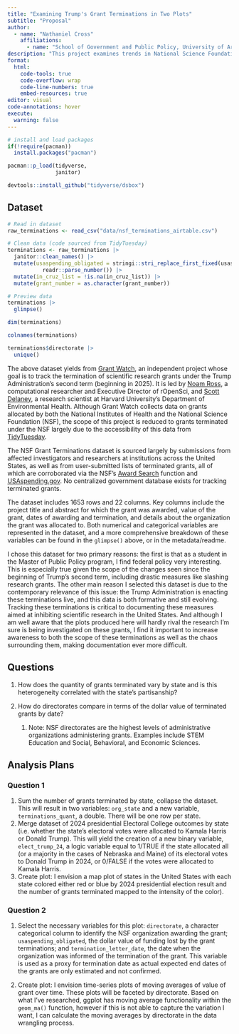 ```yaml
---
title: "Examining Trump's Grant Terminations in Two Plots"
subtitle: "Proposal"
author: 
  - name: "Nathaniel Cross"
    affiliations:
      - name: "School of Government and Public Policy, University of Arizona"
description: "This project examines trends in National Science Foundation research grants terminated under the Trump Administration in 2025 adopting a data visualization approach through the creation and interpretation of unique plots."
format:
  html:
    code-tools: true
    code-overflow: wrap
    code-line-numbers: true
    embed-resources: true
editor: visual
code-annotations: hover
execute:
  warning: false
---
```


```r

# install and load packages
if(!require(pacman))
  install.packages("pacman")

pacman::p_load(tidyverse,
               janitor)

devtools::install_github("tidyverse/dsbox")
```

## Dataset

```r

# Read in dataset
raw_terminations <- read_csv("data/nsf_terminations_airtable.csv")

# Clean data (code sourced from TidyTuesday)
terminations <- raw_terminations |> 
  janitor::clean_names() |> 
  mutate(usaspending_obligated = stringi::stri_replace_first_fixed(usaspending_obligated, "$", "") |> 
           readr::parse_number()) |> 
  mutate(in_cruz_list = !is.na(in_cruz_list)) |> 
  mutate(grant_number = as.character(grant_number)) 

# Preview data
terminations |>
  glimpse()

dim(terminations)

colnames(terminations)

terminations$directorate |>
  unique()
```

The above dataset yields from [Grant Watch](https://grant-watch.us/nsf-data.html), an independent project whose goal is to track the termination of scientific research grants under the Trump Administration's second term (beginning in 2025). It is led by [Noam Ross](https://www.noamross.net/), a computational researcher and Executive Director of rOpenSci, and [Scott Delaney](https://hsph.harvard.edu/profile/scott-delaney/), a research scientist at Harvard University's Department of Environmental Health. Although Grant Watch collects data on grants allocated by both the National Institutes of Health and the National Science Foundation (NSF), the scope of this project is reduced to grants terminated under the NSF largely due to the accessibility of this data from [TidyTuesday](https://github.com/rfordatascience/tidytuesday/blob/main/data/2025/2025-05-06/readme.md).

The NSF Grant Terminations dataset is sourced largely by submissions from affected investigators and researchers at institutions across the United States, as well as from user-submitted lists of terminated grants, all of which are corroborated via the NSF's [Award Search](https://www.nsf.gov/awardsearch/) function and [USAspending.gov](https://www.usaspending.gov/). No centralized government database exists for tracking terminated grants.

The dataset includes 1653 rows and 22 columns. Key columns include the project title and abstract for which the grant was awarded, value of the grant, dates of awarding and termination, and details about the organization the grant was allocated to. Both numerical and categorical variables are represented in the dataset, and a more comprehensive breakdown of these variables can be found in the `glimpse()` above, or in the metadata/readme.

I chose this dataset for two primary reasons: the first is that as a student in the Master of Public Policy program, I find federal policy very interesting. This is especially true given the scope of the changes seen since the beginning of Trump's second term, including drastic measures like slashing research grants. The other main reason I selected this dataset is due to the contemporary relevance of this issue: the Trump Administration is enacting these terminations live, and this data is both formative and still evolving. Tracking these terminations is critical to documenting these measures aimed at inhibiting scientific research in the United States. And although I am well aware that the plots produced here will hardly rival the research I'm sure is being investigated on these grants, I find it important to increase awareness to both the scope of these terminations as well as the chaos surrounding them, making documentation ever more difficult.

## Questions

1.  How does the quantity of grants terminated vary by state and is this heterogeneity correlated with the state's partisanship?

2.  How do directorates compare in terms of the dollar value of terminated grants by date?

    1.  Note: NSF directorates are the highest levels of administrative organizations administering grants. Examples include STEM Education and Social, Behavioral, and Economic Sciences.

## Analysis Plans

### Question 1

1.  Sum the number of grants terminated by state, collapse the dataset. This will result in two variables: `org_state` and a new variable, `terminations_quant`, a double. There will be one row per state.
2.  Merge dataset of 2024 presidential Electoral College outcomes by state (i.e. whether the state's electoral votes were allocated to Kamala Harris or Donald Trump). This will yield the creation of a new binary variable, `elect_trump_24`, a logic variable equal to 1/TRUE if the state allocated all (or a majority in the cases of Nebraska and Maine) of its electoral votes to Donald Trump in 2024, or 0/FALSE if the votes were allocated to Kamala Harris.
3.  Create plot: I envision a map plot of states in the United States with each state colored either red or blue by 2024 presidential election result and the number of grants terminated mapped to the intensity of the color).

### Question 2

1.  Select the necessary variables for this plot: `directorate`, a character categorical column to identify the NSF organization awarding the grant; `usaspending_obligated`, the dollar value of funding lost by the grant terminations; and `termination_letter_date`, the date when the organization was informed of the termination of the grant. This variable is used as a proxy for termination date as actual expected end dates of the grants are only estimated and not confirmed.

2.  Create plot: I envision time-series plots of moving averages of value of grant over time. These plots will be faceted by directorate. Based on what I've researched, ggplot has moving average functionality within the `geom_ma()` function, however if this is not able to capture the variation I want, I can calculate the moving averages by directorate in the data wrangling process.
